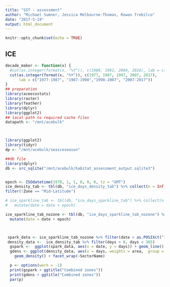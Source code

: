 ```yaml
---
title: "SST - assessment"
author: "Michael Sumner, Jessica Melbourne-Thomas, Rowan Trebilco"
date: "2017-5-19"
output: html_document
---
```


```r
knitr::opts_chunk$set(echo = TRUE)
```

## ICE

```r
decade_maker <- function(x) {
  #cut(as.integer(format(x, "%Y")), c(1980, 1992, 2004, 2016), lab = c("1980-1992", "1991-2004","2002-2016"))
  cut(as.integer(format(x, "%Y")), c(1977, 1987, 1997, 2007, 2017), 
      lab = c("1977-1987", "1987-1998","1998-2007", "2007-2017"))
}
## preparation
library(aceecostats)
library(raster)
library(feather)
library(dplyr)
library(ggplot2)
## local path to required cache files
datapath <- "/mnt/acebulk"



library(ggplot2)
library(tidyr)
dp <- "/mnt/acebulk/seaiceseason"

##db file
library(dplyr)
db <- src_sqlite("/mnt/acebulk/habitat_assessment_output.sqlite3")


epoch <- ISOdatetime(1970, 1, 1, 0, 0, 0, tz = "GMT")
ice_density_tab <- tbl(db, "ice_days_density_tab") %>% collect(n = Inf) %>% mutate(date = date + epoch)  %>% 
filter(!Zone == "Mid-Latitude") 

# ice_sparkline_tab <- tbl(db, "ice_days_sparkline_tab") %>% collect(n = Inf) %>% 
#   mutate(date = date + epoch) 

ice_sparkline_tab_nozone <- tbl(db, "ice_days_sparkline_tab_nozone") %>% collect(n = Inf) %>% 
  mutate(date = date + epoch)



 spark_data <- ice_sparkline_tab_nozone %>% filter(date > as.POSIXct("1981-02-15"))
 density_data <-  ice_density_tab %>% filter(days > 0, days < 365)
  gspark <-  ggplot(spark_data, aes(x = date, y = days)) + geom_line() + facet_wrap(~SectorName)
  gdens <- ggplot(density_data, aes(x = days, weights = area,  group = decade, colour = decade)) + 
    geom_density() + facet_wrap(~SectorName)  

  p <- options(warn = -1)  
  print(gspark + ggtitle("Combined zones"))
  print(gdens + ggtitle("Combined zones"))
  par(p)


```